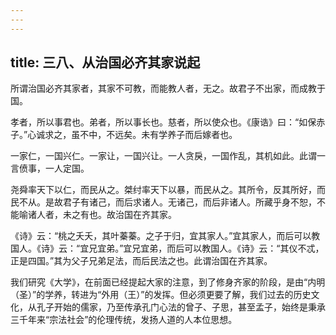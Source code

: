 ```yaml
---
---
---
```

title: 三八、从治国必齐其家说起
---




所谓治国必齐其家者，其家不可教，而能教人者，无之。故君子不出家，而成教于国。

孝者，所以事君也。弟者，所以事长也。慈者，所以使众也。《康诰》曰：“如保赤子。”心诚求之，虽不中，不远矣。未有学养子而后嫁者也。

一家仁，一国兴仁。一家让，一国兴让。一人贪戾，一国作乱，其机如此。此谓一言偾事，一人定国。

尧舜率天下以仁，而民从之。桀纣率天下以暴，而民从之。其所令，反其所好，而民不从。是故君子有诸己，而后求诸人。无诸己，而后非诸人。所藏乎身不恕，不能喻诸人者，未之有也。故治国在齐其家。

《诗》云：“桃之夭夭，其叶蓁蓁。之子于归，宜其家人。”宜其家人，而后可以教国人。《诗》云：“宜兄宜弟。”宜兄宜弟，而后可以教国人。《诗》云：“其仪不忒，正是四国。”其为父子兄弟足法，而后民法之也。此谓治国在齐其家。

我们研究《大学》，在前面已经提起大家的注意，到了修身齐家的阶段，是由“内明（圣）”的学养，转进为“外用（王）”的发挥。但必须更要了解，我们过去的历史文化，从孔子开始的儒家，乃至传承孔门心法的曾子、子思，甚至孟子，始终是秉承三千年来“宗法社会”的伦理传统，发扬人道的人本位思想。